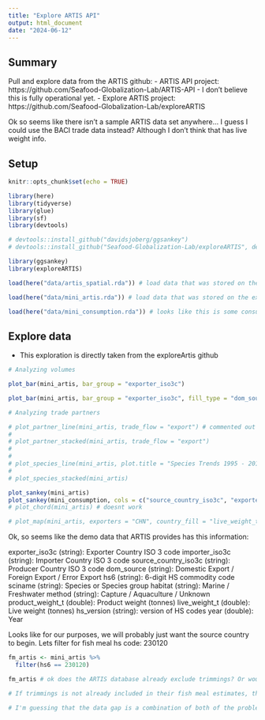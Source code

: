 ```yaml
---
title: "Explore ARTIS API"
output: html_document
date: "2024-06-12"
---
```


## Summary

Pull and explore data from the ARTIS github:
 - ARTIS API project: https://github.com/Seafood-Globalization-Lab/ARTIS-API
    - I don't believe this is fully operational yet. 
 - Explore ARTIS project: https://github.com/Seafood-Globalization-Lab/exploreARTIS

Ok so seems like there isn't a sample ARTIS data set anywhere... I guess I could use the BACI trade data instead? Although I don't think that has live weight info.

## Setup

```r
knitr::opts_chunk$set(echo = TRUE)

library(here)
library(tidyverse)
library(glue)
library(sf)
library(devtools)

# devtools::install_github("davidsjoberg/ggsankey")
# devtools::install_github("Seafood-Globalization-Lab/exploreARTIS", dependencies = TRUE) # install explore ARTIS package

library(ggsankey)
library(exploreARTIS)

load(here("data/artis_spatial.rda")) # load data that was stored on the exploreArtis github repo; looks like this is spatial information

load(here("data/mini_artis.rda")) # load data that was stored on the exploreArtis github repo; looks like this is a subset of the artis database!

load(here("data/mini_consumption.rda")) # looks like this is some consumption info where there is an intermdiate country involved?

```


## Explore data

 - This exploration is directly taken from the exploreArtis github 

```r
# Analyzing volumes

plot_bar(mini_artis, bar_group = "exporter_iso3c")

plot_bar(mini_artis, bar_group = "exporter_iso3c", fill_type = "dom_source")

# Analyzing trade partners

# plot_partner_line(mini_artis, trade_flow = "export") # commented out code doesn't work
# 
# plot_partner_stacked(mini_artis, trade_flow = "export")
# 
# 
# plot_species_line(mini_artis, plot.title = "Species Trends 1995 - 2019")
# 
# plot_species_stacked(mini_artis)

plot_sankey(mini_artis)
plot_sankey(mini_consumption, cols = c("source_country_iso3c", "exporter_iso3c", "consumer_iso3c"), value = "consumption_t")
# plot_chord(mini_artis) # doesnt work

# plot_map(mini_artis, exporters = "CHN", country_fill = "live_weight_t", flow_arrows = TRUE)

```


Ok, so seems like the demo data that ARTIS provides has this information: 

exporter_iso3c (string): Exporter Country ISO 3 code
importer_iso3c (string): Importer Country ISO 3 code
source_country_iso3c (string): Producer Country ISO 3 code
dom_source (string): Domestic Export / Foreign Export / Error Export
hs6 (string): 6-digit HS commodity code
sciname (string): Species or Species group
habitat (string): Marine / Freshwater
method (string): Capture / Aquaculture / Unknown
product_weight_t (double): Product weight (tonnes)
live_weight_t (double): Live weight (tonnes)
hs_version (string): version of HS codes
year (double): Year


Looks like for our purposes, we will probably just want the source country to begin. Lets filter for fish meal hs code: 230120

```r

fm_artis <- mini_artis %>% 
  filter(hs6 == 230120)

fm_artis # ok does the ARTIS database already exclude trimmings? Or would trimmings theoretically be a part of their fish meal estimates, just not acknowledged as such? For example, if Peru exports fish meal to Norway, does that export volume include all fish meal exported from Peru (which would theoretically have trimmings in it)? If so, then we would likely just need to attribute some proportion of the current traded fish meal to trimmings, based on information of the species it comes from, based on the feed company reports. We will just have to assume that all trimmings fish meal is used for feed companies...

# If trimmings is not already included in their fish meal estimates, then we will need to add it in somehow. So If a country is producing some fresh fish, like tuna, some of that goes towards trimmings. Do we just need to take a proportion of that live weight total of Tuna and attribute it to trimmings (e.g., whatever the excess live weight not used would be)? But then how do we track that information... using the same trade patterns of fish meal? We would likely have to assume that fish meal is processed in the same country as the fish capture/aquaculture. What if the trimmings country doesn't have fish meal trade, what do we do then? 

# I'm guessing that the data gap is a combination of both of the problems listed above. 

```

